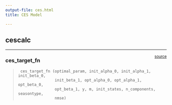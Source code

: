 ```yaml
---
output-file: ces.html
title: CES Model

---
```


## cescalc

------------------------------------------------------------------------

<a
href="https://github.com/Nixtla/statsforecast/blob/main/statsforecast/ces.py#L337"
target="_blank" style="float:right; font-size:smaller">source</a>

### ces_target_fn

> ``` text
>  ces_target_fn (optimal_param, init_alpha_0, init_alpha_1, init_beta_0,
>                 init_beta_1, opt_alpha_0, opt_alpha_1, opt_beta_0,
>                 opt_beta_1, y, m, init_states, n_components, seasontype,
>                 nmse)
> ```

